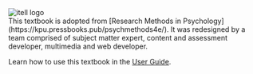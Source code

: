 
<div className="flex justify-center items-center">
  <Image src = "/images/itell.svg" alt = "itell logo" width={200} height={300} />
</div>


<div className = "prose dark:prose-invert">
This textbook is adopted from [Research Methods in Psychology](https://kpu.pressbooks.pub/psychmethods4e/). It was redesigned by a team comprised of subject matter expert,
content and assessment developer, multimedia and web developer.

Learn how to use this textbook in the <a href="/guide">User Guide</a>.

</div>

